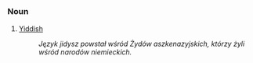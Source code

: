 =={{pl}}==
===Noun===
# [[Yiddish]]
#: ''Język jidysz powstał wśród Żydów aszkenazyjskich, którzy żyli wśród narodów niemieckich.''